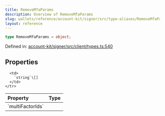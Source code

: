 ```yaml
---
title: RemoveMfaParams
description: Overview of RemoveMfaParams
slug: wallets/reference/account-kit/signer/src/type-aliases/RemoveMfaParams
layout: reference
---
```


```ts
type RemoveMfaParams = object;
```

Defined in: [account-kit/signer/src/client/types.ts:540](https://github.com/alchemyplatform/aa-sdk/blob/5b9429f0f16dcd4ff822527b8de589e19e88faa7/account-kit/signer/src/client/types.ts#L540)

## Properties

<table>
  <thead>
    <tr>
      <th align="left">Property</th>
      <th align="left">Type</th>
    </tr>
  </thead>

  <tbody>
    <tr>
      <td>
        <a id="multifactorids" /> `multiFactorIds`
      </td>

      <td>
        `string`\[]
      </td>
    </tr>

  </tbody>
</table>
